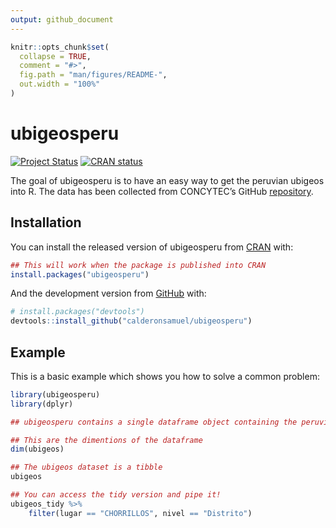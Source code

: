```yaml
---
output: github_document
---
```


<!-- README.md is generated from README.Rmd. Please edit that file -->

```r
knitr::opts_chunk$set(
  collapse = TRUE,
  comment = "#>",
  fig.path = "man/figures/README-",
  out.width = "100%"
)
```

# ubigeosperu

<!-- badges: start -->
[![Project Status](https://www.repostatus.org/badges/latest/active.svg)](https://www.repostatus.org/#active)
[![CRAN status](https://www.r-pkg.org/badges/version/ubigeosperu)](https://cran.r-project.org/package=ubigeosperu)
<!-- badges: end -->

The goal of ubigeosperu is to have an easy way to get the peruvian ubigeos into R. The data has been collected from CONCYTEC's GitHub [repository](https://github.com/CONCYTEC/ubigeo-peru/blob/master/equivalencia-ubigeos-oti-concytec.csv).

## Installation

You can install the released version of ubigeosperu from [CRAN](https://CRAN.R-project.org) with:

``` r
## This will work when the package is published into CRAN
install.packages("ubigeosperu")
```

And the development version from [GitHub](https://github.com/) with:

``` r
# install.packages("devtools")
devtools::install_github("calderonsamuel/ubigeosperu")
```
## Example

This is a basic example which shows you how to solve a common problem:

```r
library(ubigeosperu)
library(dplyr)

## ubigeosperu contains a single dataframe object containing the peruvian ubigeos codes.

## This are the dimentions of the dataframe
dim(ubigeos)

## The ubigeos dataset is a tibble
ubigeos

## You can access the tidy version and pipe it!
ubigeos_tidy %>%
    filter(lugar == "CHORRILLOS", nivel == "Distrito")
```



